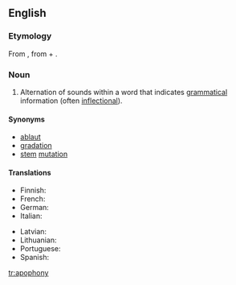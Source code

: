 {{wikipedia}}
==English==

===Etymology===
From {{etyl|fr}} {{term|apophonie|lang=fr}}, from {{term|apo-|lang=fr}} + {{etyl|grc}} {{term|φωνή||sound|tr=phone|sc=polytonic|lang=grc}}.

===Noun===
{{en-noun|apophonies}}

# {{context|phonetics}} Alternation of sounds within a word that indicates [[grammatical]] information (often [[inflectional]]).

====Synonyms====
* [[ablaut]]
* [[gradation]]
* [[stem]] [[mutation]]

====Translations====
{{trans-top|alternation of sounds within a word}}
* Finnish: {{t-|fi|äännevaihtelu}}
* French: {{t+|fr|apophonie|f}}
* German: {{t+|de|Ablaut|m}}
* Italian: {{t-|it|apofonia|f}}
{{trans-mid}}
* Latvian: {{t-|lv|ablauts|xs=Latvian}}
* Lithuanian: {{t+|lt|abliautas|xs=Lithuanian}}
* Portuguese: {{t-|pt|apofonia|f}}
* Spanish: {{t|es|apofonía|f}}
{{trans-bottom}}

[[tr:apophony]]